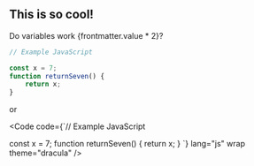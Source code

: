 
## This is so cool!

Do variables work {frontmatter.value * 2}?

```js
// Example JavaScript

const x = 7;
function returnSeven() {
	return x;
}
```

or 

<Code code={`// Example JavaScript

const x = 7;
function returnSeven() {
	return x;
}
`} lang="js" wrap theme="dracula" />
